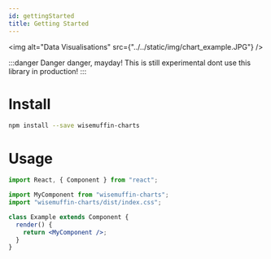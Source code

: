 ```yaml
---
id: gettingStarted
title: Getting Started
---
```


<img alt="Data Visualisations" src={"../../static/img/chart_example.JPG"} />

:::danger
Danger danger, mayday!
This is still experimental dont use this library in production!
:::

# Install

```bash
npm install --save wisemuffin-charts
```

# Usage

```jsx
import React, { Component } from "react";

import MyComponent from "wisemuffin-charts";
import "wisemuffin-charts/dist/index.css";

class Example extends Component {
  render() {
    return <MyComponent />;
  }
}
```
